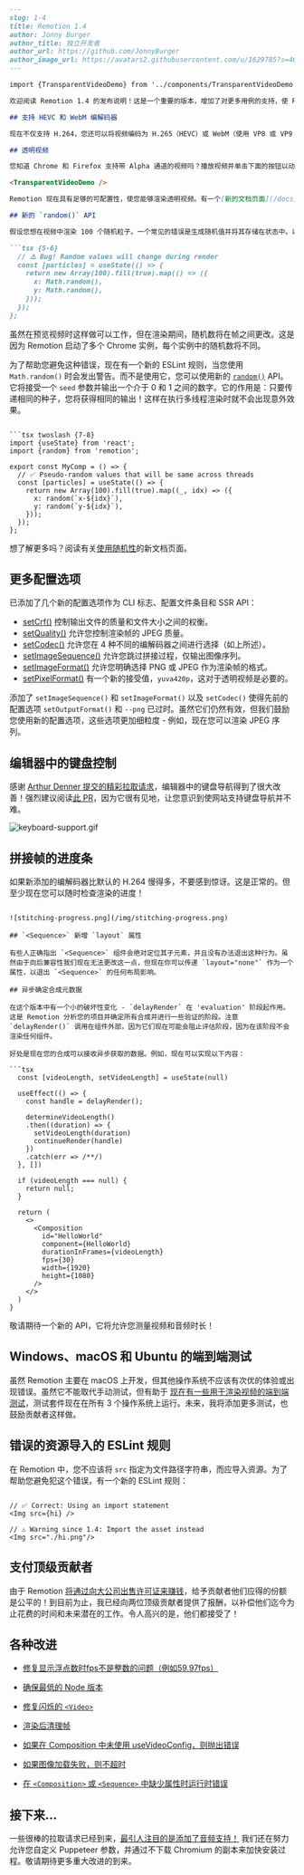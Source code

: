 ```markdown
---
slug: 1-4
title: Remotion 1.4
author: Jonny Burger
author_title: 独立开发者
author_url: https://github.com/JonnyBurger
author_image_url: https://avatars2.githubusercontent.com/u/1629785?s=460&u=12eb94da6070d00fc924761ce06e3a428d01b7e9&v=4
---

import {TransparentVideoDemo} from '../components/TransparentVideoDemo';

欢迎阅读 Remotion 1.4 的发布说明！这是一个重要的版本，增加了对更多用例的支持，使 Remotion 更加稳定、直观和强大。

## 支持 HEVC 和 WebM 编解码器

现在不仅支持 H.264，您还可以将视频编码为 H.265（HEVC）或 WebM（使用 VP8 或 VP9 编解码器）。这些编解码器将导致更小的文件大小，但也有一些权衡。为了帮助您决定使用哪种编解码器，现在文档中有一个 [编码指南](/docs/encoding)。还请参阅[配置文件中更改编解码器](/docs/config#setcodec)以及[CLI 中的编解码器](/docs/cli/render#--jpeg-quality)的文档。

## 透明视频

您知道 Chrome 和 Firefox 支持带 Alpha 通道的视频吗？播放视频并单击下面的按钮以动态更改背景。

<TransparentVideoDemo />

Remotion 现在具有足够的可配置性，使您能够渲染透明视频。有一个[新的文档页面](/docs/transparent-videos)介绍了这一点，还为您提供了如何为不受支持的浏览器渲染备用视频的指导。

## 新的 `random()` API

假设您想在视频中渲染 100 个随机粒子。一个常见的错误是生成随机值并将其存储在状态中。以下是 Remotion 中的反模式：

```tsx {5-6}
  // ⚠️ Bug! Random values will change during render
  const [particles] = useState(() => {
    return new Array(100).fill(true).map(() => ({
      x: Math.random(),
      y: Math.random(),
    }));
  });
};
```

虽然在预览视频时这样做可以工作，但在渲染期间，随机数将在帧之间更改。这是因为 Remotion 启动了多个 Chrome 实例，每个实例中的随机数将不同。

为了帮助您避免这种错误，现在有一个新的 ESLint 规则，当您使用 `Math.random()` 时会发出警告。而不是使用它，您可以使用新的 [`random()`](/docs/random) API。它将接受一个 `seed` 参数并输出一个介于 0 和 1 之间的数字。它的作用是：只要传递相同的种子，您将获得相同的输出！这样在执行多线程渲染时就不会出现意外效果。
```

```tsx twoslash {7-8}
import {useState} from 'react';
import {random} from 'remotion';

export const MyComp = () => {
  // ✅ Pseudo-random values that will be same across threads
  const [particles] = useState(() => {
    return new Array(100).fill(true).map((_, idx) => ({
      x: random(`x-${idx}`),
      y: random(`y-${idx}`),
    }));
  });
};
```

想了解更多吗？阅读有关[使用随机性](/docs/using-randomness)的新文档页面。

## 更多配置选项

已添加了几个新的配置选项作为 CLI 标志、配置文件条目和 SSR API：

- [setCrf()](/docs/encoding#controlling-quality-using-the-crf-setting) 控制输出文件的质量和文件大小之间的权衡。
- [setQuality()](/docs/config#setquality) 允许您控制渲染帧的 JPEG 质量。
- [setCodec()](/docs/config#setcodec) 允许您在 4 种不同的编解码器之间进行选择（如上所述）。
- [setImageSequence()](/docs/config#setimagesequence) 允许您跳过拼接过程，仅输出图像序列。
- [setImageFormat()](/docs/config#setimageformat) 允许您明确选择 PNG 或 JPEG 作为渲染帧的格式。
- [setPixelFormat()](/docs/config#setpixelformat) 有一个新的接受值，`yuva420p`，这对于透明视频是必要的。

添加了 `setImageSequence()` 和 `setImageFormat()` 以及 `setCodec()` 使得先前的配置选项 `setOutputFormat()` 和 `--png` 已过时。虽然它们仍然有效，但我们鼓励您使用新的配置选项，这些选项更加细粒度 - 例如，现在您可以渲染 JPEG 序列。

## 编辑器中的键盘控制

感谢 [Arthur Denner 提交的精彩拉取请求](https://github.com/arthurdenner)，编辑器中的键盘导航得到了很大改善！强烈建议阅读[此 PR](https://github.com/remotion-dev/remotion/pull/125)，因为它很有见地，让您意识到使网站支持键盘导航并不难。

![keyboard-support.gif](/img/keyboard-support.gif)

## 拼接帧的进度条

如果新添加的编解码器比默认的 H.264 慢得多，不要感到惊讶。这是正常的。但至少现在您可以随时检查渲染的进度！
```

![stitching-progress.png](/img/stitching-progress.png)

## `<Sequence>` 新增 `layout` 属性

有些人正确指出 `<Sequence>` 组件会绝对定位其子元素，并且没有办法退出这种行为。虽然由于向后兼容性我们现在无法更改这一点，但现在你可以传递 `layout="none"` 作为一个属性，以退出 `<Sequence>` 的任何布局影响。

## 异步确定合成元数据

在这个版本中有一个小的破坏性变化 - `delayRender` 在 'evaluation' 阶段起作用。这是 Remotion 分析您的项目并确定所有合成并进行一些验证的阶段。注意 `delayRender()` 调用在组件外部，因为它们现在可能会阻止评估阶段，因为在该阶段不会渲染任何组件。

好处是现在您的合成可以接收异步获取的数据。例如，现在可以实现以下内容：

```tsx
  const [videoLength, setVideoLength] = useState(null)

  useEffect(() => {
    const handle = delayRender();

    determineVideoLength()
    .then((duration) => {
      setVideoLength(duration)
      continueRender(handle)
    })
    .catch(err => /**/)
  }, [])

  if (videoLength === null) {
    return null;
  }

  return (
    <>
      <Composition
        id="HelloWorld"
        component={HelloWorld}
        durationInFrames={videoLength}
        fps={30}
        width={1920}
        height={1080}
      />
    </>
  )
}
```

敬请期待一个新的 API，它将允许您测量视频和音频时长！

## Windows、macOS 和 Ubuntu 的端到端测试

虽然 Remotion 主要在 macOS 上开发，但其他操作系统不应该有次优的体验或出现错误。虽然它不能取代手动测试，但有助于 [现在有一些用于渲染视频的端到端测试](https://github.com/remotion-dev/remotion/blob/main/tests/rendering.test.ts)，测试套件现在在所有 3 个操作系统上运行。未来，我将添加更多测试，也鼓励贡献者这样做。

## 错误的资源导入的 ESLint 规则

在 Remotion 中，您不应该将 `src` 指定为文件路径字符串，而应导入资源。为了帮助您避免犯这个错误，有一个新的 ESLint 规则：

```tsx

// ✅ Correct: Using an import statement
<Img src={hi} />

// ⚠️ Warning since 1.4: Import the asset instead
<Img src="./hi.png"/>
```

## 支付顶级贡献者

由于 Remotion [将通过向大公司出售许可证来赚钱](https://github.com/remotion-dev/remotion/blob/main/LICENSE.md)，给予贡献者他们应得的份额是公平的！到目前为止，我已经向两位顶级贡献者提供了报酬，以补偿他们迄今为止花费的时间和未来潜在的工作。令人高兴的是，他们都接受了！



## 各种改进

- [修复显示浮点数时fps不是整数的问题（例如59.97fps）](https://github.com/remotion-dev/remotion/pull/122)

- [确保最低的 Node 版本](https://github.com/remotion-dev/remotion/pull/117)

- [修复闪烁的 `<Video>`](https://github.com/remotion-dev/remotion/pull/118)

- [渲染后清理帧](https://github.com/remotion-dev/remotion/pull/127)

- [如果在 Composition 中未使用 useVideoConfig，则抛出错误](https://github.com/remotion-dev/remotion/pull/130)

- [如果图像加载失败，则不超时](https://github.com/remotion-dev/remotion/pull/144)

- [在 `<Composition>` 或 `<Sequence>` 中缺少属性时运行时错误](https://github.com/remotion-dev/remotion/pull/146)

## 接下来...

一些很棒的拉取请求已经到来，[最引人注目的是添加了音频支持！](https://github.com/remotion-dev/remotion/pull/128) 我们还在努力允许您自定义 Puppeteer 参数，并通过不下载 Chromium 的副本来加快安装过程。敬请期待更多重大改进的到来。
